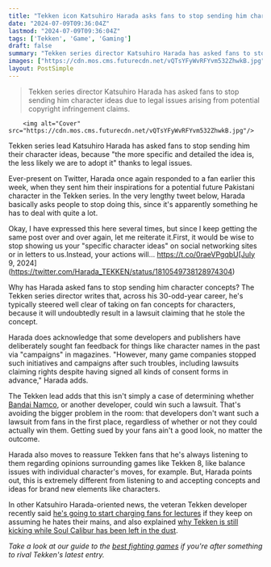 ```yaml
---
title: "Tekken icon Katsuhiro Harada asks fans to stop sending him character concepts, because he doesn't want to be sued"
date: "2024-07-09T09:36:04Z"
lastmod: "2024-07-09T09:36:04Z"
tags: ['Tekken', 'Game', 'Gaming']
draft: false
summary: "Tekken series director Katsuhiro Harada has asked fans to stop sending him character ideas due to legal issues arising from potential copyright infringement claims."
images: ["https://cdn.mos.cms.futurecdn.net/vQTsYFyWvRFYvm532ZhwkB.jpg"]
layout: PostSimple
---
```

> Tekken series director Katsuhiro Harada has asked fans to stop sending him character ideas due to legal issues arising from potential copyright infringement claims.


        <img alt="Cover" src="https://cdn.mos.cms.futurecdn.net/vQTsYFyWvRFYvm532ZhwkB.jpg"/>
        
Tekken series lead Katsuhiro Harada has asked fans to stop sending him their character ideas, because "the more specific and detailed the idea is, the less likely we are to adopt it" thanks to legal issues.

Ever-present on Twitter, Harada once again responded to a fan earlier this week, when they sent him their inspirations for a potential future Pakistani character in the Tekken series. In the very lengthy tweet below, Harada basically asks people to stop doing this, since it's apparently something he has to deal with quite a lot.

Okay, I have expressed this here several times, but since I keep getting the same post over and over again, let me reiterate it.First, it would be wise to stop showing us your "specific character ideas" on social networking sites or in letters to us.Instead, your actions will… https://t.co/0raeVPgqbU[July 9, 2024](https://twitter.com/Harada_TEKKEN/status/1810549738128974304)

Why has Harada asked fans to stop sending him character concepts? The Tekken series director writes that, across his 30-odd-year career, he's typically steered well clear of taking on fan concepts for characters, because it will undoubtedly result in a lawsuit claiming that he stole the concept.

Harada does acknowledge that some developers and publishers have deliberately sought fan feedback for things like character names in the past via "campaigns" in magazines. "However, many game companies stopped such initiatives and campaigns after such troubles, including lawsuits claiming rights despite having signed all kinds of consent forms in advance," Harada adds.

The Tekken lead adds that this isn't simply a case of determining whether [Bandai Namco](https://www.gamesradar.com/tag/bandai-namco/), or another developer, could win such a lawsuit. That's avoiding the bigger problem in the room: that developers don't want such a lawsuit from fans in the first place, regardless of whether or not they could actually win them. Getting sued by your fans ain't a good look, no matter the outcome.

Harada also moves to reassure Tekken fans that he's always listening to them regarding opinions surrounding games like Tekken 8, like balance issues with individual character's moves, for example. But, Harada points out, this is extremely different from listening to and accepting concepts and ideas for brand new elements like characters. 

In other Katsuhiro Harada-oriented news, the veteran Tekken developer recently said [he's going to start charging fans for lectures](https://www.gamesradar.com/games/tekken/veteran-tekken-icon-tells-disgruntled-fans-hes-going-to-charge-them-for-game-design-lectures-if-they-keep-assuming-he-hates-their-mains/) if they keep on assuming he hates their mains, and also explained [why Tekken is still kicking while Soul Calibur has been left in the dust](https://www.gamesradar.com/games/tekken/a-fight-is-about-whos-left-standing-fighting-game-veteran-explains-why-tekken-is-still-kicking-while-soul-caliburs-in-limbo/). 

*Take a look at our guide to the *[<em>best fighting games</em>](https://www.google.com/url?sa=t&source=web&rct=j&opi=89978449&url=https://www.gamesradar.com/best-fighting-games/&ved=2ahUKEwiLweHOy5mHAxW2ZkEAHSULDZoQFnoECBgQAQ&usg=AOvVaw00NW1qWsqQosjbDOANjCxy)* if you're after something to rival Tekken's latest entry.*
        